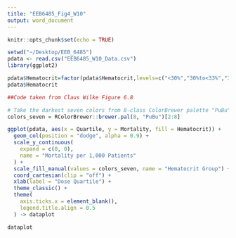 ```yaml
---
title: "EEB6485_Fig4_W10"
output: word_document
---
```


```r
knitr::opts_chunk$set(echo = TRUE)
```


```r
setwd("~/Desktop/EEB_6485")
pdata <- read.csv("EEB6485_W10_Data.csv")
library(ggplot2)
```

```r
pdata$Hematocrit=factor(pdata$Hematocrit,levels=c("<30%","30%to<33%","33%to<36%","36%to<39%","≥39%","All"))
pdata$Hematocrit
```


```r
##Code taken from Claus Wilke Figure 6.8

# Take the darkest seven colors from 8-class ColorBrewer palette "PuBu"
colors_seven = RColorBrewer::brewer.pal(8, "PuBu")[2:8]

ggplot(pdata, aes(x = Quartile, y = Mortality, fill = Hematocrit)) +
  geom_col(position = "dodge", alpha = 0.9) +
  scale_y_continuous(
    expand = c(0, 0),
    name = "Mortality per 1,000 Patients"
  ) +
  scale_fill_manual(values = colors_seven, name = "Hematocrit Group") +
  coord_cartesian(clip = "off") +
  xlab(label = "Dose Quartile") +
  theme_classic() +
  theme(
    axis.ticks.x = element_blank(),
    legend.title.align = 0.5
  ) -> dataplot

dataplot
```

